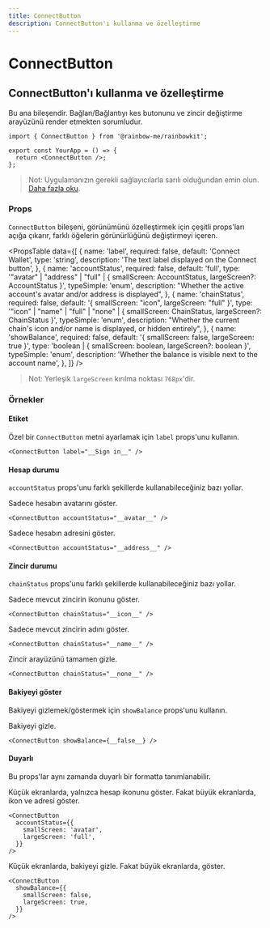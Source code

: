 ```yaml
---
title: ConnectButton
description: ConnectButton'ı kullanma ve özelleştirme
---
```


# ConnectButton

## ConnectButton'ı kullanma ve özelleştirme

Bu ana bileşendir. Bağlan/Bağlantıyı kes butonunu ve zincir değiştirme arayüzünü render etmekten sorumludur.

```tsx
import { ConnectButton } from '@rainbow-me/rainbowkit';

export const YourApp = () => {
  return <ConnectButton />;
};
```

> Not: Uygulamanızın gerekli sağlayıcılarla sarılı olduğundan emin olun. [Daha fazla oku](/docs/installation#wrap-providers).

### Props

`ConnectButton` bileşeni, görünümünü özelleştirmek için çeşitli props'ları açığa çıkarır, farklı öğelerin görünürlüğünü değiştirmeyi içeren.

<PropsTable
  data={[
    {
      name: 'label',
      required: false,
      default: 'Connect Wallet',
      type: 'string',
      description: 'The text label displayed on the Connect button',
    },
    {
      name: 'accountStatus',
      required: false,
      default: 'full',
      type: '"avatar" | "address" | "full" | { smallScreen: AccountStatus, largeScreen?: AccountStatus }',
      typeSimple: 'enum',
      description:
        "Whether the active account's avatar and/or address is displayed",
    },
    {
      name: 'chainStatus',
      required: false,
      default: '{ smallScreen: "icon", largeScreen: "full" }',
      type: '"icon" | "name" | "full" | "none" | { smallScreen: ChainStatus, largeScreen?: ChainStatus }',
      typeSimple: 'enum',
      description:
        "Whether the current chain's icon and/or name is displayed, or hidden entirely",
    },
    {
      name: 'showBalance',
      required: false,
      default: '{ smallScreen: false, largeScreen: true }',
      type: 'boolean | { smallScreen: boolean, largeScreen?: boolean }',
      typeSimple: 'enum',
      description:
        'Whether the balance is visible next to the account name',
    },
  ]}
/>

> Not: Yerleşik `largeScreen` kırılma noktası `768px`'dir.

### Örnekler

#### Etiket

Özel bir `ConnectButton` metni ayarlamak için `label` props'unu kullanın.

```tsx
<ConnectButton label="__Sign in__" />
```

#### Hesap durumu

`accountStatus` props'unu farklı şekillerde kullanabileceğiniz bazı yollar.

Sadece hesabın avatarını göster.

```tsx
<ConnectButton accountStatus="__avatar__" />
```

Sadece hesabın adresini göster.

```tsx
<ConnectButton accountStatus="__address__" />
```

#### Zincir durumu

`chainStatus` props'unu farklı şekillerde kullanabileceğiniz bazı yollar.

Sadece mevcut zincirin ikonunu göster.

```tsx
<ConnectButton chainStatus="__icon__" />
```

Sadece mevcut zincirin adını göster.

```tsx
<ConnectButton chainStatus="__name__" />
```

Zincir arayüzünü tamamen gizle.

```tsx
<ConnectButton chainStatus="__none__" />
```

#### Bakiyeyi göster

Bakiyeyi gizlemek/göstermek için `showBalance` props'unu kullanın.

Bakiyeyi gizle.

```tsx
<ConnectButton showBalance={__false__} />
```

#### Duyarlı

Bu props'lar aynı zamanda duyarlı bir formatta tanımlanabilir.

Küçük ekranlarda, yalnızca hesap ikonunu göster. Fakat büyük ekranlarda, ikon ve adresi göster.

```tsx
<ConnectButton
  accountStatus={{
    smallScreen: 'avatar',
    largeScreen: 'full',
  }}
/>
```

Küçük ekranlarda, bakiyeyi gizle. Fakat büyük ekranlarda, göster.

```tsx
<ConnectButton
  showBalance={{
    smallScreen: false,
    largeScreen: true,
  }}
/>
```

